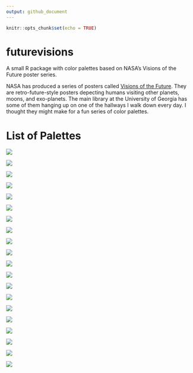 ```yaml
---
output: github_document
---
```


```r
knitr::opts_chunk$set(echo = TRUE)
```

# futurevisions

A small R package with color palettes based on NASA's Visions of the Future poster series.

NASA has produced a series of posters called [Visions of the Future](https://www.jpl.nasa.gov/visions-of-the-future/). They are retro-future-style posters depecting humans visiting other planets, moons, and exo-planets. The main library at the University of Georgia has some of them hanging up on one of the hallways I walk down every day. I thought they might make for a fun series of color palettes. 

# List of Palettes

![](images/venus.png)

![](images/earth.png)

![](images/mars.png)

![](images/jupiter.png)

![](images/ceres.png)

![](images/enceladus.png)

![](images/europa.png)

![](images/titan.png)

![](images/cancri.png)

![](images/hd.png)

![](images/kepler186.png)

![](images/kepler16b.png)

![](images/pegasi.png)

![](images/pso.png)

![](images/trappest.png)

![](images/grand_tour.png)

![](images/atomic_clock.png)

![](images/atomic_red.png)

![](images/atomic_blue.png)

![](images/atomic_orange.png)
